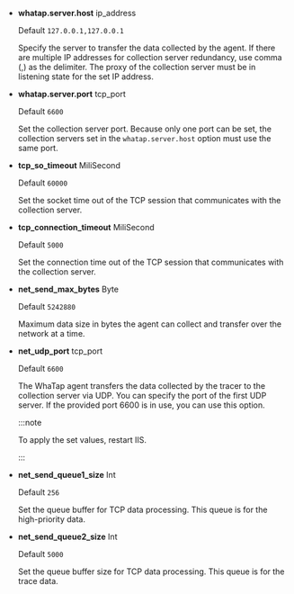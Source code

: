 - **whatap.server.host** <span class='type'>ip_address</span>

  Default `127.0.0.1,127.0.0.1`

  Specify the server to transfer the data collected by the agent. If there are multiple IP addresses for collection server redundancy, use comma (,) as the delimiter. The proxy of the collection server must be in listening state for the set IP address.

- **whatap.server.port** <span class='type'>tcp_port</span>

  Default `6600`

  Set the collection server port. Because only one port can be set, the collection servers set in the `whatap.server.host` option must use the same port.

- **tcp_so_timeout** <span class='type'>MiliSecond</span>

  Default `60000`

  Set the socket time out of the TCP session that communicates with the collection server.

- **tcp_connection_timeout** <span class='type'>MiliSecond</span>

  Default `5000`

  Set the connection time out of the TCP session that communicates with the collection server.

- **net_send_max_bytes** <span class='type'>Byte</span>

  Default `5242880`

  Maximum data size in bytes the agent can collect and transfer over the network at a time.

- **net_udp_port** <span class='type'>tcp_port</span>

  Default `6600`

  The WhaTap agent transfers the data collected by the tracer to the collection server via UDP. You can specify the port of the first UDP server. If the provided port 6600 is in use, you can use this option.

  :::note

  To apply the set values, restart IIS.

  :::

- **net_send_queue1_size** <span class='type'>Int</span>

  Default `256`

  Set the queue buffer for TCP data processing. This queue is for the high-priority data.

- **net_send_queue2_size** <span class='type'>Int</span>

  Default `5000`

  Set the queue buffer size for TCP data processing. This queue is for the trace data.
